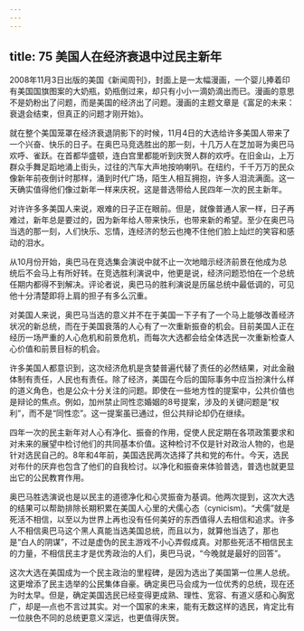 ```yaml
---
---
---
```

title: 75 美国人在经济衰退中过民主新年
---




2008年11月3日出版的美国《新闻周刊》，封面上是一太幅漫画，一个婴儿捧着印有美国国旗图案的大奶瓶，奶瓶倒过来，却只有小小一滴奶滴出而已。漫画的意思不是奶粉出了问题，而是美国的经济出了问题。漫画的主题文章是《富足的未来：衰退会结束，但真正的问题才刚开始》。

就在整个美国笼罩在经济衰退阴影下的时候，11月4日的大选给许多美国人带来了一个兴奋、快乐的日子。在奥巴马竞选胜出的那一刻，十几万人在芝加哥为奥巴马欢呼、雀跃。在首都华盛顿，连白宫里都能听到庆贺人群的欢呼。在旧金山，上万群众手舞足蹈地涌上街头，过往的汽车大声地按响喇叭。在纽约，千千万万的民众像新年前夜倒计时那样，涌到时代广场，陌生人相互拥抱，许多人泪流满面。这一天确实值得他们像过新年一样来庆祝，这是普选带给人民四年一次的民主新年。

对许许多多美国人来说，艰难的日子正在眼前。但是，就像普通人家一样，日子再难过，新年总是要过的，因为新年给人带来快乐，也带来新的希望。至少在奥巴马当选的那一刻，人们快乐、忘情，连经济的愁云也掩不住他们脸上灿烂的笑容和感动的泪水。

从10月份开始，奥巴马在竞选集会演说中就不止一次地暗示经济前景在他成为总统后不会马上有所好转。在竞选胜利演说中，他更是说，经济问题恐怕在一个总统任期内都得不到解决。评论者说，奥巴马的胜利演说是历届总统中最低调的，可见他十分清楚即将上肩的担子有多么沉重。

对美国人来说，奥巴马当选的意义并不在于美国一下子有了一个马上能够改善经济状况的新总统，而在于美国衰落的人心有了一次重新振奋的机会。目前美国人正在经历一场严重的人心危机和前景危机，而每次大选都会给全体选民一次重新检查人心价值和前景目标的机会。

许多美国人都意识到，这次经济危机是贪婪普遍代替了责任的必然结果，对此金融体制有责任，人民也有责任。除了经济，美国在今后的国际事务中应当扮演什么样的道义角色，也是公众十分关注的问题。即使在一些地方性的提案中，公共价值也是辩论的焦点。例如，加州禁止同性恋婚姻的8号提案，涉及的关键问题是“权利”，而不是“同性恋”。这一提案虽已通过，但公共辩论却仍在继续。

四年一次的民主新年对人心有净化、振奋的作用，促使人民定期在各项政策要求和对未来的展望中检讨他们的共同基本价值。这种检讨不仅是针对政治人物的，也是针对选民自己的。8年和4年前，美国选民两次选择了共和党的布什。今天，选民对布什的厌弃也包含了他们的自我检讨。以净化和振奋来体验普选，普选也就更显出它的公民教育作用。

奥巴马胜选演说也是以民主的道德净化和心灵振奋为基调。他两次提到，这次大选的结果可以帮助排除长期积累在美国人心里的犬儒心态（cynicism)。“犬儒”就是死活不相信，以至以为世界上再也没有任何美好的东西值得人去相信和追求。许多人不相信奥巴马这个黑人真能当选美国总统，而且以为，就算他当选了，那也是“白人的阴谋”，不过是虚伪的民主游戏不小心弄假成真。对那些死活不相信民主的力量，不相信民主才是优秀政治的人们，奥巴马说，“今晚就是最好的回答”。

这次大选在美国成为一个民主政治的里程碑，是因为选出了美国第一位黑人总统。这更增添了民主选举的公民集体自豪。确定奥巴马会成为一位优秀的总统，现在还为时太早。但是，确定美国选民已经变得更成熟、理性、宽容、有道义感和心胸宽广，却是—点也不言过其实。对一个国家的未来，能有无数这样的选民，肯定比有一位肤色不同的总统更意义深远，也更值得庆贺。